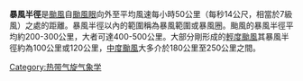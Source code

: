 {{Unreferenced|time=2020-08-29T08:45:10+00:00}}
{{globalize}}
'''暴風半徑'''是[[颱風|颱風]]自[[颱風眼|颱風眼]]向外至平均風速每小時50公里（每秒14公尺，相當於7級風）之處的距離。暴風半徑以內的範圍稱為暴風範圍或暴風圈。颱風的暴風半徑平均約200-300公里，大者可達400-500公里。大部分剛形成的[[輕度颱風|輕度颱風]]其暴風半徑約為100公里或120公里，[[中度颱風|中度颱風]]大多介於180公里至250公里之間。

{{Stub}}

[[Category:热带气旋气象学|Category:热带气旋气象学]]